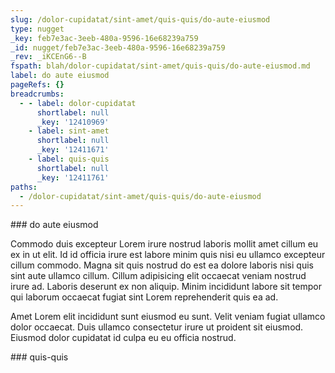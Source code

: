 ```yaml
---
slug: /dolor-cupidatat/sint-amet/quis-quis/do-aute-eiusmod
type: nugget
_key: feb7e3ac-3eeb-480a-9596-16e68239a759
_id: nugget/feb7e3ac-3eeb-480a-9596-16e68239a759
_rev: _iKCEnG6--B
fspath: blah/dolor-cupidatat/sint-amet/quis-quis/do-aute-eiusmod.md
label: do aute eiusmod
pageRefs: {}
breadcrumbs:
  - - label: dolor-cupidatat
      shortlabel: null
      _key: '12410969'
    - label: sint-amet
      shortlabel: null
      _key: '12411671'
    - label: quis-quis
      shortlabel: null
      _key: '12411761'
paths:
  - /dolor-cupidatat/sint-amet/quis-quis/do-aute-eiusmod
---
```


<NuggetArea>
<Nugget slug="/dolor-cupidatat/sint-amet/quis-quis/do-aute-eiusmod" type="nugget" _key="feb7e3ac-3eeb-480a-9596-16e68239a759" _id="nugget/feb7e3ac-3eeb-480a-9596-16e68239a759" _rev="_iKCEnG6--B" fspath="blah/dolor-cupidatat/sint-amet/quis-quis/do-aute-eiusmod.md" label="do aute eiusmod" paths="/dolor-cupidatat/sint-amet/quis-quis/do-aute-eiusmod">
<NuggetBody>
### do aute eiusmod

Commodo duis excepteur Lorem irure nostrud laboris mollit amet cillum eu ex in ut elit. Id id officia irure est labore minim quis nisi eu ullamco excepteur cillum commodo. Magna sit quis nostrud do est ea dolore laboris nisi quis sint aute ullamco cillum. Cillum adipisicing elit occaecat veniam nostrud irure ad. Laboris deserunt ex non aliquip. Minim incididunt labore sit tempor qui laborum occaecat fugiat sint Lorem reprehenderit quis ea ad.

Amet Lorem elit incididunt sunt eiusmod eu sunt. Velit veniam fugiat ullamco dolor occaecat. Duis ullamco consectetur irure ut proident sit eiusmod. Eiusmod dolor cupidatat id culpa eu eu officia nostrud.

</NuggetBody>
<Breadcrumbs>
<Crumbs>
<Crumb _key="12410969" label="dolor-cupidatat" /><Crumb _key="12411671" label="sint-amet" /><Crumb _key="12411761" label="quis-quis" />
</Crumbs>
</Breadcrumbs>
</Nugget>

<NuggetsInbound>
</NuggetsInbound>
<NuggetsOutbound>
</NuggetsOutbound>
</NuggetArea>
<PassagesInbound>
<Passage direction="inbound" type="passage" _key="12411761" _id="passage/12411761" _rev="_iKCEnG6--A" label="quis-quis" passage="quis-quis" fspath="blah/dolor-cupidatat/sint-amet/quis-quis" paths="/dolor-cupidatat/sint-amet/quis-quis" slug="/dolor-cupidatat/sint-amet/quis-quis">
<NuggetBody>
### quis-quis

</NuggetBody>
<Breadcrumbs>
<Crumbs>
<Crumb _key="12410969" label="dolor-cupidatat" /><Crumb _key="12411671" label="sint-amet" />
</Crumbs>
</Breadcrumbs>
</Passage>

</PassagesInbound>
<PassagesOutbound>
</PassagesOutbound>